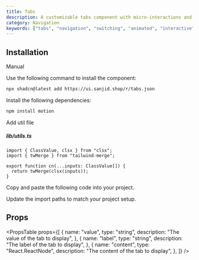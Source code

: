 ```yaml
---
title: Tabs
description: A customizable tabs component with micro-interactions and various states
category: Navigation
keywords: ["tabs", "navigation", "switching", "animated", "interactive"]
---
```


<CodePreview name="tabs" />

## Installation

<CodeTabs>

<TabsList>
  <TabsTrigger value="cli"><Shadcn /></TabsTrigger>
  <TabsTrigger value="manual">Manual</TabsTrigger>
</TabsList>
<TabsContent value="cli">

<Steps>

<Step>Use the following command to install the component:</Step>

```bash
npx shadcn@latest add https://ui.sanjid.shop/r/tabs.json
```

</Steps>

</TabsContent>

<TabsContent value="manual">

<Steps>

<Step>Install the following dependencies:</Step>

```bash
npm install motion
```

<Step>Add util file</Step>

##### lib/utils.ts

```tsx
import { ClassValue, clsx } from "clsx";
import { twMerge } from "tailwind-merge";

export function cn(...inputs: ClassValue[]) {
  return twMerge(clsx(inputs));
}
```

<Step>Copy and paste the following code into your project.</Step>

<ComponentSource name="tabs" title="components/ui/tabs.tsx" />

<Step>Update the import paths to match your project setup.</Step>

</Steps>

</TabsContent>

</CodeTabs>

## Props

<PropsTable
  props={[
    {
      name: "value",
      type: "string",
      description: "The value of the tab to display",
    },
    {
      name: "label",
      type: "string",
      description: "The label of the tab to display",
    },
    {
      name: "content",
      type: "React.ReactNode",
      description: "The content of the tab to display",
    },
  ]}
/>

<ExampleShowcase name="tabs-vertical" />
<ExampleShowcase name="tabs-with-icon" />
<ExampleShowcase name="controlled-tabs" />
